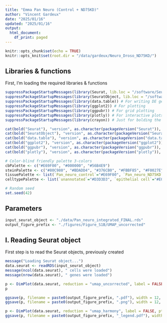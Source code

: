 ```yaml
---
title: "Emma Pan Neuro (Control + ND75KD)"
author: "Vincent Gardeux"
date: "2025/01/16"
updated: "2025/01/16"
output:
  html_document:
    df_print: paged
---
```


  
```r
knitr::opts_chunk$set(echo = TRUE)
knitr::opts_knit$set(root.dir = "/data/gardeux/Neuro_Droso_ND75KD/")
```

## Libraries & functions

First, I'm loading the required libraries & functions

```r
suppressPackageStartupMessages(library(Seurat, lib.loc = "/software/Seuratv4/lib/")) # Seurat v4.4.0, library for single-cell analysis
suppressPackageStartupMessages(library(SeuratObject, lib.loc = "/software/Seuratv4/lib/")) # For compatibility purpose
suppressPackageStartupMessages(library(data.table)) # For writing DE gene file
suppressPackageStartupMessages(library(ggplot2)) # For plotting
suppressPackageStartupMessages(library(ggpubr)) # For grid plotting
suppressPackageStartupMessages(library(plotly)) # For interactive plots
suppressPackageStartupMessages(library(crayon)) # Just for bolding the console output :D

cat(bold("Seurat"), "version", as.character(packageVersion("Seurat")), "\n")
cat(bold("SeuratObject"), "version", as.character(packageVersion("SeuratObject")), "\n")
cat(bold("data.table"), "version", as.character(packageVersion("data.table")), "\n")
cat(bold("ggplot2"), "version", as.character(packageVersion("ggplot2")), "\n")
cat(bold("ggpubr"), "version", as.character(packageVersion("ggpubr")), "\n")
cat(bold("plotly"), "version", as.character(packageVersion("plotly")), "\n")

# Color-blind friendly palette 3-colors
cbPalette <- c("#E69F00", "#000000", "#56B4E9")
steinPalette <- c("#80C980", "#BDADD4", "#376CB0", "#FBBF85", "#F0027E")
tissuePalette <- list(`Pan_neuro_control`="#E69F00", `Pan_neuro_ND75KD`="#56B4E9")
celltypePalette <- list(`unannotated`="#D3D3D3", `epithelial cell`="#E0AC69", `skeletal muscle of head`="#895129", `cone cell`="#FFFFB7", `outer photoreceptor cell`="#FFF060", `photoreceptor cell`="#F2DB00", `photoreceptor-like cell`="#F0C200", `adult optic chiasma glial cell`="#d896ff", `adult brain cell body glial cell`="#efbbff", `adult brain perineurial glial cell`="#BCBDDC", `adult lamina epithelial/marginal glial cell`="#9E9AC8", `adult reticular neuropil associated glial cell`="#756BB1", `optic lobe associated cortex glial cell`="#54278F", `cholinergic neuron`="#E41A1C", `gabaergic neuron`="#377EB8", `glutamatergic neuron`="#4DAF4A", `dopaminergic neuron`="#984EA3", `serotonergic neuron`="#FF7F00", `OPN neuron`="#A6CEE3", `columnar neuron T1`="#DEEBF7", `T neuron T3`="#9ECAE1", `T neuron T4/T5`="#3182BD", `distal medullary amacrine neuron Dm3`="#c6e6ba", `distal medullary amacrine neuron Dm8`="#A1D99B", `distal medullary amacrine neuron Dm9`="#31A354", `proximal medullary amacrine neuron Pm4`="#006D2C", `centrifugal neuron C2`="#7FC97F", `centrifugal neuron C3`="#BEAED4", `medullary intrinsic neuron Mi1`="#d8d5eb", `medullary intrinsic neuron Mi4`="#BCBDDC", `medullary intrinsic neuron Mi15`="#756BB1", `transmedullary neuron Tm1`="#b4dee9", `transmedullary neuron Tm2`="#bfdfe7", `transmedullary neuron Tm9`="#7eb5c4", `transmedullary neuron Tm20`="#9fcad5", `transmedullary Y neuron TmY14`="#5da1b3", `transmedullary Y neuron TmY5a`="#3c8ca2", `transmedullary Y neuron TmY8`="#1a7790", `tm5ab`="#014636", `lamina monopolar neuron L1 + L2`="#FDD3A0", `lamina monopolar neuron L3`="#FDBE85", `lamina monopolar neuron L4`="#FD8D3C", `lamina monopolar neuron L5`="#E6550D", `lamina wide-field 2 neuron`="#A63603", `lobular columnar neuron LC12`="#BC80BD", `olfactory receptor neuron`="#CCEBC5", `Poxn neuron`="#FFED6F", `hemocyte`="#999999", `kenyon cell`="#B3E2CD", `gamma kenyon cell`="#FDCDAC", `pigment cell`="#EE82EE")

# Random seed
set.seed(42)
```

## Parameters

```r
input_seurat_object <- "./data/Pan_neuro_integrated_FINAL.rds"
output_figure_prefix <- "./figures/Figure_S1B/UMAP_uncorrected"
```

## I. Reading Seurat object

First step is to read the Seurat objects, previously created

```r
message("Loading Seurat object...")
data.seurat <- readRDS(input_seurat_object)
message(ncol(data.seurat), " cells were loaded")
message(nrow(data.seurat), " genes were loaded")
```

```r
p <- DimPlot(data.seurat, reduction = "umap_uncorrected", label = FALSE, pt.size = 0.5, group.by = "orig.ident", repel = F, cols = tissuePalette) + NoLegend()
p
```

```r
ggsave(p, filename = paste0(output_figure_prefix, ".pdf"), width = 12, height = 12, bg = "white")
ggsave(p, filename = paste0(output_figure_prefix, ".png"), width = 12, height = 12, dpi = 1000, bg = 'white')
```

```r
p <- DimPlot(data.seurat, reduction = "umap_harmony", label = FALSE, pt.size = 0.5, group.by = "orig.ident", repel = F, cols = tissuePalette)
ggsave(p, filename = paste0(output_figure_prefix, "_legend.pdf"), width = 12, height = 12, bg = "white")
```

